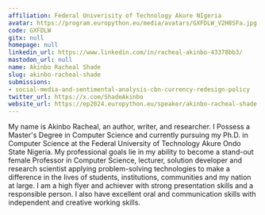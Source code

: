 ```yaml
---
affiliation: Federal Univerisity of Technology Akure NIgeria
avatar: https://program.europython.eu/media/avatars/GXFDLW_V2H8SFa.jpg
code: GXFDLW
gitx: null
homepage: null
linkedin_url: https://www.linkedin.com/in/racheal-akinbo-43378bb3/
mastodon_url: null
name: Akinbo Racheal Shade
slug: akinbo-racheal-shade
submissions:
- social-media-and-sentimental-analysis-cbn-currency-redesign-policy
twitter_url: https://x.com/ShadeAkinbo
website_url: https://ep2024.europython.eu/speaker/akinbo-racheal-shade
---
```


My name is Akinbo Racheal, an author, writer, and researcher. I Possess a Master's Degree in Computer Science and currently pursuing my Ph.D. in Computer Science at the Federal University of Technology Akure Ondo State Nigeria.
My professional goals lie in my ability to become a stand-out female Professor in Computer Science, lecturer, solution developer and research scientist applying problem-solving technologies to make a difference in the lives of students, institutions, communities and my nation at large.
I am a high flyer and achiever with strong presentation skills and a responsible person. I also have excellent oral and communication skills with independent and creative working skills.

